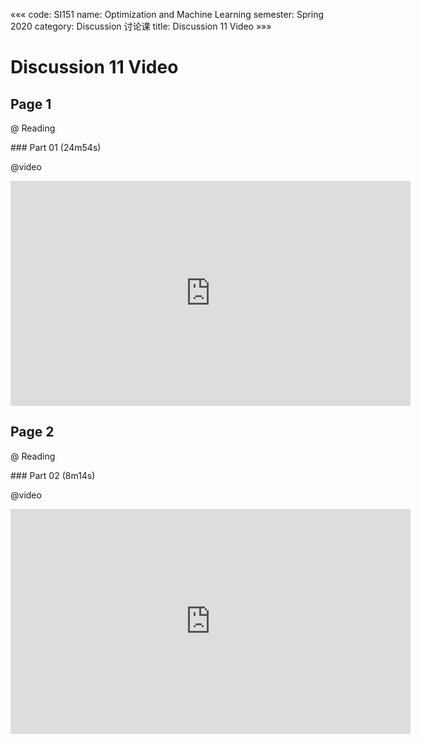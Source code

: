«««
code: SI151
name: Optimization and Machine Learning
semester: Spring 2020
category: Discussion 讨论课
title: Discussion 11 Video
»»»

# Discussion 11 Video

## Page 1

@ Reading

<div class="markdown-body">
### Part 01 (24m54s)
</div>

@video

<iframe src="https://watchsb.com/e/64p7hhoiv3u7.html" frameborder=0 marginwidth=0 marginheight=0 scrolling=no width=640 height=360 allowfullscreen></iframe>


## Page 2

@ Reading

<div class="markdown-body">
### Part 02 (8m14s)
</div>

@video

<iframe src="https://watchsb.com/e/ybjheh5bva7v.html" frameborder=0 marginwidth=0 marginheight=0 scrolling=no width=640 height=360 allowfullscreen></iframe>


